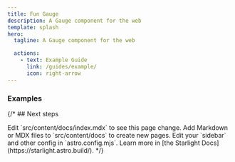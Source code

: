 ```yaml
---
title: Fun Gauge
description: A Gauge component for the web
template: splash
hero:
  tagline: A Gauge component for the web

  actions:
    - text: Example Guide
      link: /guides/example/
      icon: right-arrow
---
```



### Examples

<HomeGauges />

{/* ## Next steps

<CardGrid stagger>
	<Card title="Update content" icon="pencil">
		Edit `src/content/docs/index.mdx` to see this page change.
	</Card>
	<Card title="Add new content" icon="add-document">
		Add Markdown or MDX files to `src/content/docs` to create new pages.
	</Card>
	<Card title="Configure your site" icon="setting">
		Edit your `sidebar` and other config in `astro.config.mjs`.
	</Card>
	<Card title="Read the docs" icon="open-book">
		Learn more in [the Starlight Docs](https://starlight.astro.build/).
	</Card>
</CardGrid> */}
